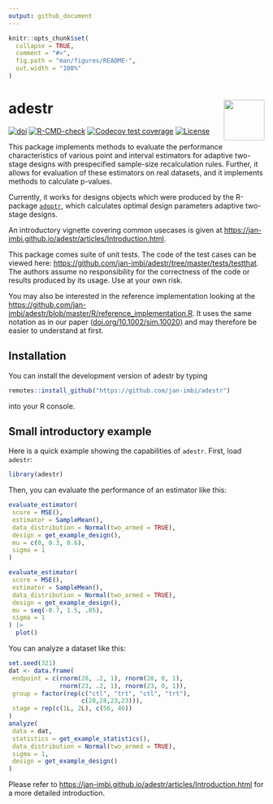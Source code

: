 ```yaml
---
output: github_document
---
```


<!-- README.md is generated from README.Rmd. Please edit that file -->

```r
knitr::opts_chunk$set(
  collapse = TRUE,
  comment = "#>",
  fig.path = "man/figures/README-",
  out.width = "100%"
)
```

# adestr <a href='https://github.com/jan-imbi/adestr'><img src='man/figures/sticker.png' align="right" height="80" /></a>

<!-- badges: start -->
[![doi](https://img.shields.io/badge/doi-10.1002%2Fsim.10020-blue?link=https%3A%2F%2Fdoi.org%2F10.1002%2Fsim.10020)](https://doi.org/10.1002/sim.10020
)
[![R-CMD-check](https://github.com/jan-imbi/adestr/actions/workflows/R-CMD-check.yaml/badge.svg)](https://github.com/jan-imbi/adestr/actions/workflows/R-CMD-check.yaml)
[![Codecov test coverage](https://codecov.io/gh/jan-imbi/adestr/branch/master/graph/badge.svg?token=ORYWTYOZPT)](https://app.codecov.io/gh/jan-imbi/adestr?branch=master)
[![License](https://img.shields.io/badge/License-GPL_v2-blue.svg)](https://github.com/jan-imbi/adestr/blob/master/LICENSE.md)
<!-- badges: end -->

This package implements methods to evaluate the performance characteristics
of various point and interval estimators for adaptive two-stage designs with 
prespecified sample-size recalculation rules. Further, it allows for
evaluation of these estimators on real datasets, and it implements methods
to calculate p-values.

Currently, it works for designs objects which were produced by the
R-package [`adoptr`](https://github.com/optad/adoptr), which calculates optimal design parameters adaptive
two-stage designs.

An introductory vignette covering common usecases is given at [https://jan-imbi.github.io/adestr/articles/Introduction.html](https://jan-imbi.github.io/adestr/articles/Introduction.html).

This package comes suite of unit tests. The code of the test cases can be viewed here: [https://github.com/jan-imbi/adestr/tree/master/tests/testthat](https://github.com/jan-imbi/adestr/tree/master/tests/testthat). The authors assume no responsibility for the correctness of the
code or results produced by its usage. Use at your own risk.

You may also be interested in the reference implementation looking at the [https://github.com/jan-imbi/adestr/blob/master/R/reference_implementation.R](https://github.com/jan-imbi/adestr/blob/master/R/reference_implementation.R).
It uses the same notation as in our paper ([doi.org/10.1002/sim.10020](https://doi.org/10.1002/sim.10020)) and may therefore be
easier to understand at first.

<!-- reference implementation verlinken -->

## Installation

You can install the development version of adestr by typing

```r
remotes::install_github("https://github.com/jan-imbi/adestr")
```
into your R console.

## Small introductory example

Here is a quick example showing the capabilities of `adestr`.
First, load `adestr`:

```r
library(adestr)
```

Then, you can evaluate the performance of an estimator like this:

```r
evaluate_estimator(
 score = MSE(),
 estimator = SampleMean(),
 data_distribution = Normal(two_armed = TRUE),
 design = get_example_design(),
 mu = c(0, 0.3, 0.6),
 sigma = 1
)

evaluate_estimator(
 score = MSE(),
 estimator = SampleMean(),
 data_distribution = Normal(two_armed = TRUE),
 design = get_example_design(),
 mu = seq(-0.7, 1.5, .05),
 sigma = 1
) |> 
  plot()
```

You can analyze a dataset like this:

```r
set.seed(321)
dat <- data.frame(
 endpoint = c(rnorm(28, .2, 1), rnorm(28, 0, 1),
              rnorm(23, .2, 1), rnorm(23, 0, 1)),
 group = factor(rep(c("ctl", "trt", "ctl", "trt"),
                    c(28,28,23,23))),
 stage = rep(c(1L, 2L), c(56, 46))
)
analyze(
 data = dat,
 statistics = get_example_statistics(),
 data_distribution = Normal(two_armed = TRUE),
 sigma = 1,
 design = get_example_design()
)
```

Please refer to [https://jan-imbi.github.io/adestr/articles/Introduction.html](https://jan-imbi.github.io/adestr/articles/Introduction.html) for a more detailed introduction.



